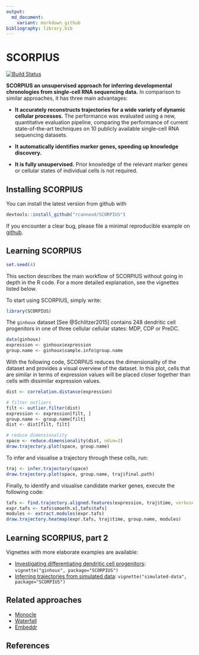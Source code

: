 ```yaml
---
output:
  md_document:
    variant: markdown_github
bibliography: library.bib
---
```


<!-- github markdown built using 
render("README.Rmd", output_format = "md_document")
-->

# SCORPIUS

[![Build Status](https://travis-ci.org/rcannood/SCORPIUS.png?branch=master)](https://travis-ci.org/rcannood/SCORPIUS)

**SCORPIUS an unsupervised approach for inferring developmental chronologies from single-cell
RNA sequencing data.** In comparison to similar approaches, it has three main advantages:

* **It accurately reconstructs trajectories for a wide variety of dynamic 
  cellular processes.** The performance was evaluated using a new, quantitative 
  evaluation pipeline, comparing the performance of current state-of-the-art techniques
  on 10 publicly available single-cell RNA sequencing datasets. 
  
* **It automatically identifies marker genes, speeding up knowledge discovery.**
  
* **It is fully unsupervised.** Prior knowledge of the relevant marker genes or 
  cellular states of individual cells is not required.
  
## Installing SCORPIUS

You can install the latest version from github with

```R
devtools::install_github("rcannood/SCORPIUS")
```

<!--
You can install:

* the latest released version from CRAN with

    ```R
    install.packages("SCORPIUS")
    ```

* the latest development version from github with

    ```R
    devtools::install_github("rcannood/SCORPIUS")
    ```
-->

If you encounter a clear bug, please file a minimal reproducible example on [github](https://github.com/rcannood/SCORPIUS/issues). 


## Learning SCORPIUS

```r
set.seed(4)
```

This section describes the main workflow of SCORPIUS without going in depth in the R code. For a more detailed explanation, see the vignettes listed below.

To start using SCORPIUS, simply write:
```r
library(SCORPIUS)
```


The `ginhoux` dataset [See @Schlitzer2015] contains 248 dendritic cell progenitors in one of three cellular cellular states: MDP, CDP or PreDC.
```r
data(ginhoux)
expression <- ginhoux$expression
group.name <- ginhoux$sample.info$group.name
```


With the following code, SCORPIUS reduces the dimensionality of the dataset and provides a visual overview of the dataset. 
In this plot, cells that are similar in terms of expression values will be placed closer together than cells with dissimilar expression values.

```r
dist <- correlation.distance(expression)

# filter outliers
filt <- outlier.filter(dist)
expression <- expression[filt, ]
group.name <- group.name[filt]
dist <- dist[filt, filt]

# reduce dimensionality
space <- reduce.dimensionality(dist, ndim=2)
draw.trajectory.plot(space, group.name)
```


To infer and visualise a trajectory through these cells, run:
```r
traj <- infer.trajectory(space)
draw.trajectory.plot(space, group.name, traj$final.path)
```


Finally, to identify and visualise candidate marker genes, execute the following code:
```r
tafs <- find.trajectory.aligned.features(expression, traj$time, verbose=F)
expr.tafs <- tafs$smooth.x[,tafs$tafs]
modules <- extract.modules(expr.tafs)
draw.trajectory.heatmap(expr.tafs, traj$time, group.name, modules)
```


## Learning SCORPIUS, part 2

Vignettes with more elaborate examples are available: 

* [Investigating differentiating dendritic cell progenitors](vignettes/ginhoux.md): `vignette("ginhoux", package="SCORPIUS")`
* [Inferring trajectories from simulated data](vignettes/simulated-data.md): `vignette("simulated-data", package="SCORPIUS")`

## Related approaches

* [Monocle](https://bioconductor.org/packages/release/bioc/html/monocle.html)
* [Waterfall](http://dx.doi.org/10.1016/j.stem.2015.07.013)
* [Embeddr](https://github.com/kieranrcampbell/embeddr)


## References
